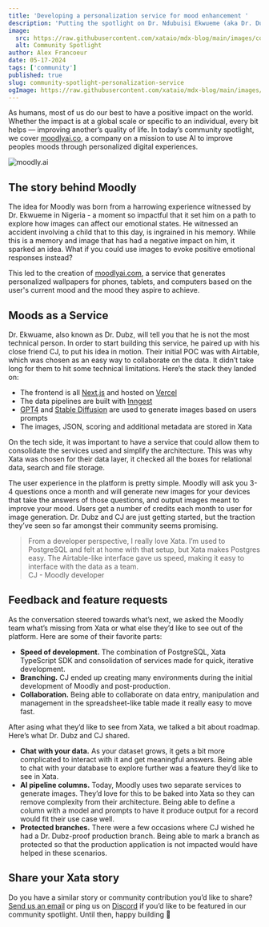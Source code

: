 ```yaml
---
title: 'Developing a personalization service for mood enhancement '
description: 'Putting the spotlight on Dr. Ndubuisi Ekwueme (aka Dr. Dubz) and CJ, who recently launched Moodly, a service that aims to brighten it’s users moods.'
image:
  src: https://raw.githubusercontent.com/xataio/mdx-blog/main/images/community-spotlight-streamlit-xata-connector.jpg
  alt: Community Spotlight
author: Alex Francoeur
date: 05-17-2024
tags: ['community']
published: true
slug: community-spotlight-personalization-service
ogImage: https://raw.githubusercontent.com/xataio/mdx-blog/main/images/community-spotlight-streamlit-xata-connector.jpg
---
```


As humans, most of us do our best to have a positive impact on the world. Whether the impact is at a global scale or specific to an individual, every bit helps — improving another’s quality of life. In today’s community spotlight, we cover [moodlyai.co](http://moodlyai.co), a company on a mission to use AI to improve peoples moods through personalized digital experiences.

![moodly.ai](/images/cs-moodly.png)

## The story behind Moodly

The idea for Moodly was born from a harrowing experience witnessed by Dr. Ekwueme in Nigeria - a moment so impactful that it set him on a path to explore how images can affect our emotional states. He witnessed an accident involving a child that to this day, is ingrained in his memory. While this is a memory and image that has had a negative impact on him, it sparked an idea. What if you could use images to evoke positive emotional responses instead?

This led to the creation of [moodlyai.com](http://moodlyai.com/), a service that generates personalized wallpapers for phones, tablets, and computers based on the user's current mood and the mood they aspire to achieve.

## Moods as a Service

Dr. Ekwuame, also known as Dr. Dubz, will tell you that he is not the most technical person. In order to start building this service, he paired up with his close friend CJ, to put his idea in motion. Their initial POC was with Airtable, which was chosen as an easy way to collaborate on the data. It didn’t take long for them to hit some technical limitations. Here’s the stack they landed on:

- The frontend is all [Next.js](https://nextjs.org/) and hosted on [Vercel](https://vercel.com/)
- The data pipelines are built with [Inngest](https://www.inngest.com/)
- [GPT4](https://openai.com/index/gpt-4/) and [Stable Diffusion](https://stability.ai/) are used to generate images based on users prompts
- The images, JSON, scoring and additional metadata are stored in Xata

On the tech side, it was important to have a service that could allow them to consolidate the services used and simplify the architecture. This was why Xata was chosen for their data layer, it checked all the boxes for relational data, search and file storage.

The user experience in the platform is pretty simple. Moodly will ask you 3-4 questions once a month and will generate new images for your devices that take the answers of those questions, and output images meant to improve your mood. Users get a number of credits each month to user for image generation. Dr. Dubz and CJ are just getting started, but the traction they’ve seen so far amongst their community seems promising.

> From a developer perspective, I really love Xata. I’m used to PostgreSQL and felt at home with that setup, but Xata makes Postgres easy. The Airtable-like interface gave us speed, making it easy to interface with the data as a team.\
> CJ - Moodly developer

## Feedback and feature requests

As the conversation steered towards what’s next, we asked the Moodly team what’s missing from Xata or what else they’d like to see out of the platform. Here are some of their favorite parts:

- **Speed of development.** The combination of PostgreSQL, Xata TypeScript SDK and consolidation of services made for quick, iterative development.
- **Branching.** CJ ended up creating many environments during the initial development of Moodly and post-production.
- **Collaboration.** Being able to collaborate on data entry, manipulation and management in the spreadsheet-like table made it really easy to move fast.

After asing what they’d like to see from Xata, we talked a bit about roadmap. Here’s what Dr. Dubz and CJ shared.

- **Chat with your data.** As your dataset grows, it gets a bit more complicated to interact with it and get meaningful answers. Being able to chat with your database to explore further was a feature they’d like to see in Xata.
- **AI pipeline columns.** Today, Moodly uses two separate services to generate images. They’d love for this to be baked into Xata so they can remove complexity from their architecture. Being able to define a column with a model and prompts to have it produce output for a record would fit their use case well.
- **Protected branches.** There were a few occasions where CJ wished he had a Dr. Dubz-proof production branch. Being able to mark a branch as protected so that the production application is not impacted would have helped in these scenarios.

## Share your Xata story

Do you have a similar story or community contribution you’d like to share? [Send us an email](mailto:communityspotlight@xata.io) or ping us on [Discord](https://xata.io/discord) if you’d like to be featured in our community spotlight. Until then, happy building 🦋
